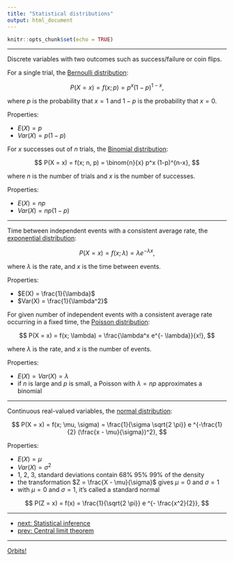 ```yaml
---
title: "Statistical distributions"
output: html_document
---
```


```r
knitr::opts_chunk$set(echo = TRUE)
```

***

Discrete variables with two outcomes such as success/failure or coin flips.

For a single trial, the [Bernoulli distribution][1]:

$$
P(X = x) = f(x;p) = p^x (1-p)^{1-x},
$$

where $p$ is the probability that $x = 1$ and $1 - p$ is the probability that $x = 0$.

Properties:

- $E(X) = p$
- $Var(X) = p(1 - p)$

For $x$ successes out of $n$ trials, the [Binomial distribution][2]:

$$
P(X = x) = f(x; n, p) = \binom{n}{x} p^x (1-p)^{n-x},
$$

where $n$ is the number of trials and $x$ is the number of successes.

Properties:

- $E(X) = np$
- $Var(X) = np(1 - p)$

***

Time between independent events with a consistent average rate, the [exponential distribution][4]:

$$
P(X = x) = f(x; \lambda) = \lambda e^{- \lambda x},
$$

where $\lambda$ is the rate, and $x$ is the time between events.

Properties:

- $E(X) = \frac{1}{\lambda}$
- $Var(X) = \frac{1}{\lambda^2}$

For given number of independent events with a consistent average rate occurring in a fixed time, the [Poisson distribution][5]:

$$
P(X = x) = f(x; \lambda) = \frac{\lambda^x e^{- \lambda}}{x!},
$$

where $\lambda$ is the rate, and $x$ is the number of events.

Properties:

- $E(X) = Var(X) = \lambda$
- if $n$ is large and $p$ is small, a Poisson with $\lambda = n p$ approximates a binomial

***

Continuous real-valued variables, the [normal distribution][3]:

$$
P(X = x) = f(x; \mu, \sigma) = \frac{1}{\sigma \sqrt{2 \pi}} e ^{-\frac{1}{2} (\frac{x - \mu}{\sigma})^2},
$$

Properties:

- $E(X) = \mu$
- $Var(X) = \sigma^2$
- 1, 2, 3, standard deviations contain 68% 95% 99% of the density
- the transformation $Z = \frac{X - \mu}{\sigma}$ gives $\mu = 0$ and $\sigma = 1$
- with $\mu = 0$ and $\sigma = 1$, it's called a standard normal

$$
P(Z = x) = f(x) = \frac{1}{\sqrt{2 \pi}} e ^{- \frac{x^2}{2}},
$$

***

- [next: Statistical inference](./stat_inf.html)
- [prev: Central limit theorem](./central_limit.html)

[1]: https://en.wikipedia.org/wiki/Bernoulli_distribution
[2]: https://en.wikipedia.org/wiki/Binomial_distribution
[3]: https://en.wikipedia.org/wiki/Normal_distribution
[4]: https://en.wikipedia.org/wiki/Exponential_distribution
[5]: https://en.wikipedia.org/wiki/Poisson_distribution

***

[Orbits!](./index.html)
